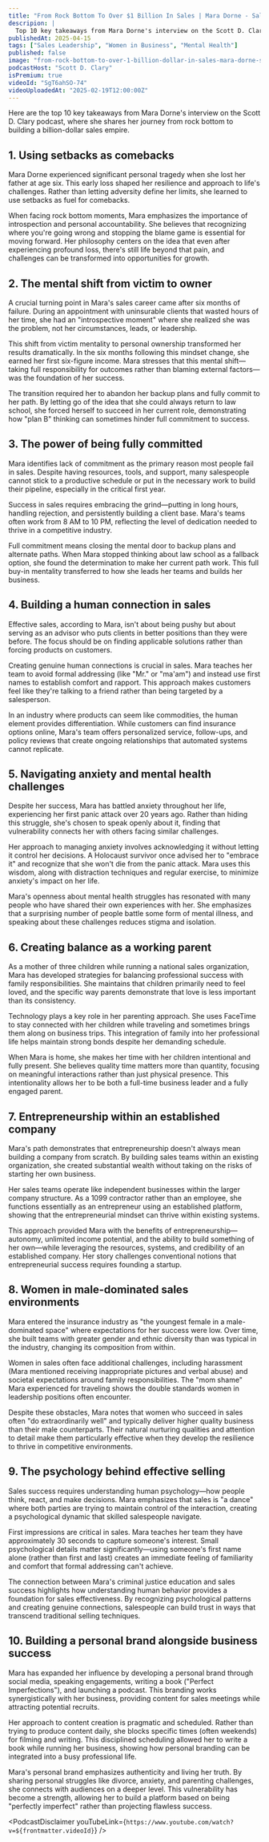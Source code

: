 ```yaml
---
title: "From Rock Bottom To Over $1 Billion In Sales | Mara Dorne - Sales Expert"
descripion: |
  Top 10 key takeaways from Mara Dorne's interview on the Scott D. Clary podcast, where she shares her journey from rock bottom to building a billion-dollar sales empire.
publishedAt: 2025-04-15
tags: ["Sales Leadership", "Women in Business", "Mental Health"]
published: false
image: "from-rock-bottom-to-over-1-billion-dollar-in-sales-mara-dorne-sales-expert.jpg"
podcastHost: "Scott D. Clary"
isPremium: true
videoId: "SgT6ahSO-74"
videoUploadedAt: "2025-02-19T12:00:00Z"
---
```



<PodcastSummaryPageLayout frontmatter={frontmatter}>
Here are the top 10 key takeaways from Mara Dorne's interview on the Scott D. Clary podcast, where she shares her journey from rock bottom to building a billion-dollar sales empire.

## 1. Using setbacks as comebacks

Mara Dorne experienced significant personal tragedy when she lost her father at age six. This early loss shaped her resilience and approach to life's challenges. Rather than letting adversity define her limits, she learned to use setbacks as fuel for comebacks.

When facing rock bottom moments, Mara emphasizes the importance of introspection and personal accountability. She believes that recognizing where you're going wrong and stopping the blame game is essential for moving forward. Her philosophy centers on the idea that even after experiencing profound loss, there's still life beyond that pain, and challenges can be transformed into opportunities for growth.

## 2. The mental shift from victim to owner

A crucial turning point in Mara's sales career came after six months of failure. During an appointment with uninsurable clients that wasted hours of her time, she had an "introspective moment" where she realized she was the problem, not her circumstances, leads, or leadership.

This shift from victim mentality to personal ownership transformed her results dramatically. In the six months following this mindset change, she earned her first six-figure income. Mara stresses that this mental shift—taking full responsibility for outcomes rather than blaming external factors—was the foundation of her success.

The transition required her to abandon her backup plans and fully commit to her path. By letting go of the idea that she could always return to law school, she forced herself to succeed in her current role, demonstrating how "plan B" thinking can sometimes hinder full commitment to success.

## 3. The power of being fully committed

Mara identifies lack of commitment as the primary reason most people fail in sales. Despite having resources, tools, and support, many salespeople cannot stick to a productive schedule or put in the necessary work to build their pipeline, especially in the critical first year.

Success in sales requires embracing the grind—putting in long hours, handling rejection, and persistently building a client base. Mara's teams often work from 8 AM to 10 PM, reflecting the level of dedication needed to thrive in a competitive industry.

Full commitment means closing the mental door to backup plans and alternate paths. When Mara stopped thinking about law school as a fallback option, she found the determination to make her current path work. This full buy-in mentality transferred to how she leads her teams and builds her business.

## 4. Building a human connection in sales

Effective sales, according to Mara, isn't about being pushy but about serving as an advisor who puts clients in better positions than they were before. The focus should be on finding applicable solutions rather than forcing products on customers.

Creating genuine human connections is crucial in sales. Mara teaches her team to avoid formal addressing (like "Mr." or "ma'am") and instead use first names to establish comfort and rapport. This approach makes customers feel like they're talking to a friend rather than being targeted by a salesperson.

In an industry where products can seem like commodities, the human element provides differentiation. While customers can find insurance options online, Mara's team offers personalized service, follow-ups, and policy reviews that create ongoing relationships that automated systems cannot replicate.

## 5. Navigating anxiety and mental health challenges

Despite her success, Mara has battled anxiety throughout her life, experiencing her first panic attack over 20 years ago. Rather than hiding this struggle, she's chosen to speak openly about it, finding that vulnerability connects her with others facing similar challenges.

Her approach to managing anxiety involves acknowledging it without letting it control her decisions. A Holocaust survivor once advised her to "embrace it" and recognize that she won't die from the panic attack. Mara uses this wisdom, along with distraction techniques and regular exercise, to minimize anxiety's impact on her life.

Mara's openness about mental health struggles has resonated with many people who have shared their own experiences with her. She emphasizes that a surprising number of people battle some form of mental illness, and speaking about these challenges reduces stigma and isolation.

## 6. Creating balance as a working parent

As a mother of three children while running a national sales organization, Mara has developed strategies for balancing professional success with family responsibilities. She maintains that children primarily need to feel loved, and the specific way parents demonstrate that love is less important than its consistency.

Technology plays a key role in her parenting approach. She uses FaceTime to stay connected with her children while traveling and sometimes brings them along on business trips. This integration of family into her professional life helps maintain strong bonds despite her demanding schedule.

When Mara is home, she makes her time with her children intentional and fully present. She believes quality time matters more than quantity, focusing on meaningful interactions rather than just physical presence. This intentionality allows her to be both a full-time business leader and a fully engaged parent.

## 7. Entrepreneurship within an established company

Mara's path demonstrates that entrepreneurship doesn't always mean building a company from scratch. By building sales teams within an existing organization, she created substantial wealth without taking on the risks of starting her own business.

Her sales teams operate like independent businesses within the larger company structure. As a 1099 contractor rather than an employee, she functions essentially as an entrepreneur using an established platform, showing that the entrepreneurial mindset can thrive within existing systems.

This approach provided Mara with the benefits of entrepreneurship—autonomy, unlimited income potential, and the ability to build something of her own—while leveraging the resources, systems, and credibility of an established company. Her story challenges conventional notions that entrepreneurial success requires founding a startup.

## 8. Women in male-dominated sales environments

Mara entered the insurance industry as "the youngest female in a male-dominated space" where expectations for her success were low. Over time, she built teams with greater gender and ethnic diversity than was typical in the industry, changing its composition from within.

Women in sales often face additional challenges, including harassment (Mara mentioned receiving inappropriate pictures and verbal abuse) and societal expectations around family responsibilities. The "mom shame" Mara experienced for traveling shows the double standards women in leadership positions often encounter.

Despite these obstacles, Mara notes that women who succeed in sales often "do extraordinarily well" and typically deliver higher quality business than their male counterparts. Their natural nurturing qualities and attention to detail make them particularly effective when they develop the resilience to thrive in competitive environments.

## 9. The psychology behind effective selling

Sales success requires understanding human psychology—how people think, react, and make decisions. Mara emphasizes that sales is "a dance" where both parties are trying to maintain control of the interaction, creating a psychological dynamic that skilled salespeople navigate.

First impressions are critical in sales. Mara teaches her team they have approximately 30 seconds to capture someone's interest. Small psychological details matter significantly—using someone's first name alone (rather than first and last) creates an immediate feeling of familiarity and comfort that formal addressing can't achieve.

The connection between Mara's criminal justice education and sales success highlights how understanding human behavior provides a foundation for sales effectiveness. By recognizing psychological patterns and creating genuine connections, salespeople can build trust in ways that transcend traditional selling techniques.

## 10. Building a personal brand alongside business success

Mara has expanded her influence by developing a personal brand through social media, speaking engagements, writing a book ("Perfect Imperfections"), and launching a podcast. This branding works synergistically with her business, providing content for sales meetings while attracting potential recruits.

Her approach to content creation is pragmatic and scheduled. Rather than trying to produce content daily, she blocks specific times (often weekends) for filming and writing. This disciplined scheduling allowed her to write a book while running her business, showing how personal branding can be integrated into a busy professional life.

Mara's personal brand emphasizes authenticity and living her truth. By sharing personal struggles like divorce, anxiety, and parenting challenges, she connects with audiences on a deeper level. This vulnerability has become a strength, allowing her to build a platform based on being "perfectly imperfect" rather than projecting flawless success.

<PodcastDisclaimer
  youTubeLink={`https://www.youtube.com/watch?v=${frontmatter.videoId}`}
/>

</PodcastSummaryPageLayout>
